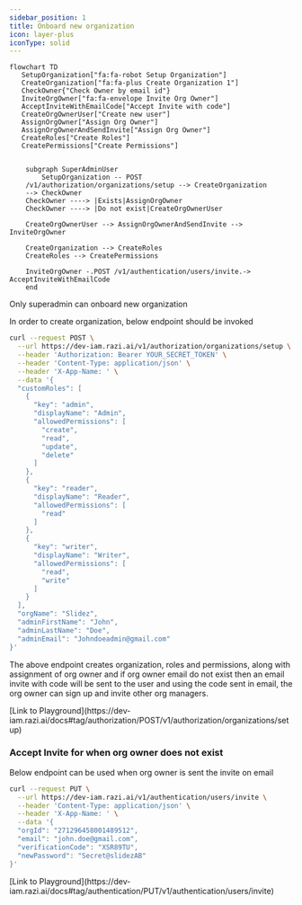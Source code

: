 ```yaml
---
sidebar_position: 1
title: Onboard new organization
icon: layer-plus
iconType: solid
---
```


```mermaid
flowchart TD
   SetupOrganization["fa:fa-robot Setup Organization"]
   CreateOrganization["fa:fa-plus Create Organization 1"]
   CheckOwner{"Check Owner by email id"}
   InviteOrgOwner["fa:fa-envelope Invite Org Owner"]
   AcceptInviteWithEmailCode["Accept Invite with code"]
   CreateOrgOwnerUser["Create new user"]
   AssignOrgOwner["Assign Org Owner"]
   AssignOrgOwnerAndSendInvite["Assign Org Owner"]
   CreateRoles["Create Roles"]
   CreatePermissions["Create Permissions"]


    subgraph SuperAdminUser
        SetupOrganization -- POST
    /v1/authorization/organizations/setup --> CreateOrganization
    --> CheckOwner
    CheckOwner ----> |Exists|AssignOrgOwner
    CheckOwner ----> |Do not exist|CreateOrgOwnerUser

    CreateOrgOwnerUser --> AssignOrgOwnerAndSendInvite --> InviteOrgOwner

    CreateOrganization --> CreateRoles
    CreateRoles --> CreatePermissions

    InviteOrgOwner -.POST /v1/authentication/users/invite.-> AcceptInviteWithEmailCode
    end
```

<Warning>Only superadmin can onboard new organization</Warning> 

In order to create organization, below endpoint should be invoked

```bash
curl --request POST \
  --url https://dev-iam.razi.ai/v1/authorization/organizations/setup \
  --header 'Authorization: Bearer YOUR_SECRET_TOKEN' \
  --header 'Content-Type: application/json' \
  --header 'X-App-Name: ' \
  --data '{
  "customRoles": [
    {
      "key": "admin",
      "displayName": "Admin",
      "allowedPermissions": [
        "create",
        "read",
        "update",
        "delete"
      ]
    },
    {
      "key": "reader",
      "displayName": "Reader",
      "allowedPermissions": [
        "read"
      ]
    },
    {
      "key": "writer",
      "displayName": "Writer",
      "allowedPermissions": [
        "read",
        "write"
      ]
    }
  ],
  "orgName": "Slidez",
  "adminFirstName": "John",
  "adminLastName": "Doe",
  "adminEmail": "Johndoeadmin@gmail.com"
}'
```

The above endpoint creates organization, roles and permissions, along with assignment of org owner and if org owner email do not exist then an email invite with code will be sent to the user and using the code sent in email, the org owner can sign up and invite other org managers.

<Tip>
[Link to Playground](https://dev-iam.razi.ai/docs#tag/authorization/POST/v1/authorization/organizations/setup)
</Tip>

### Accept Invite for when org owner does not exist

Below endpoint can be used when org owner is sent the invite on email

```bash
curl --request PUT \
  --url https://dev-iam.razi.ai/v1/authentication/users/invite \
  --header 'Content-Type: application/json' \
  --header 'X-App-Name: ' \
  --data '{
  "orgId": "271296458001489512",
  "email": "john.doe@gmail.com",
  "verificationCode": "XSR89TU",
  "newPassword": "Secret@slidezAB"
}'
```

<Tip>
[Link to Playground](https://dev-iam.razi.ai/docs#tag/authentication/PUT/v1/authentication/users/invite)
</Tip>